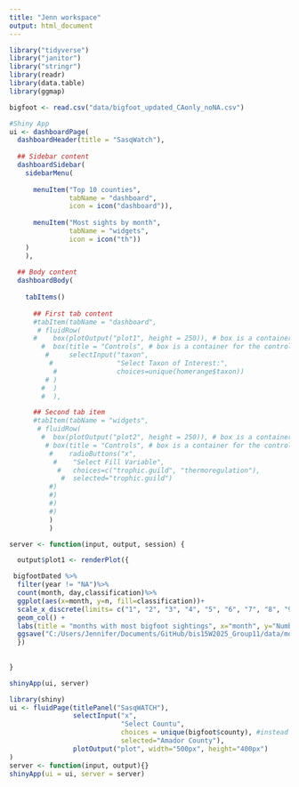 ```yaml
---
title: "Jenn workspace"
output: html_document
---
```

```r
library("tidyverse")
library("janitor")
library("stringr")
library(readr)
library(data.table)
library(ggmap)


```

```r
bigfoot <- read.csv("data/bigfoot_updated_CAonly_noNA.csv")

#Shiny App
ui <- dashboardPage(
  dashboardHeader(title = "SasqWatch"),
  
  ## Sidebar content
  dashboardSidebar(
    sidebarMenu(
      
      menuItem("Top 10 counties", 
               tabName = "dashboard", 
               icon = icon("dashboard")),
      
      menuItem("Most sights by month", 
               tabName = "widgets", 
               icon = icon("th"))
    )
    ),
  
  ## Body content
  dashboardBody(
    
    tabItems()
  
      ## First tab content    
      #tabItem(tabName = "dashboard",
       # fluidRow(
      #    box(plotOutput("plot1", height = 250)), # box is a container for the plot
        #  box(title = "Controls", # box is a container for the controls
         #     selectInput("taxon", 
          #                "Select Taxon of Interest:", 
           #               choices=unique(homerange$taxon))
         # )
        #  )
        #  ),

      ## Second tab item 
      #tabItem(tabName = "widgets",
       # fluidRow(
        #  box(plotOutput("plot2", height = 250)), # box is a container for the plot
         # box(title = "Controls", # box is a container for the controls
          #    radioButtons("x", 
           #    "Select Fill Variable", 
            #   choices=c("trophic.guild", "thermoregulation"),
             #  selected="trophic.guild")
          #)
          #)
          #)
          #)
          )
          )

server <- function(input, output, session) {

  output$plot1 <- renderPlot({

 bigfootDated %>%
  filter(year != "NA")%>%
  count(month, day,classification)%>%
  ggplot(aes(x=month, y=n, fill=classification))+
  scale_x_discrete(limits= c("1", "2", "3", "4", "5", "6", "7", "8", "9", "10", "11", "12"))+
  geom_col() +
  labs(title = "months with most bigfoot sightings", x="month", y="Number of sightings")+
  ggsave("C:/Users/Jennifer/Documents/GitHub/bis15W2025_Group11/data/months.png", width=6, height=4 )
  })
  
    
}

shinyApp(ui, server)

```


```r

library(shiny) 
ui <- fluidPage(titlePanel("SasqWATCH"),
                selectInput("x", 
                            "Select Countu", 
                            choices = unique(bigfoot$county), #instead of typing all options, we can use unique()
                            selected="Amador County"),
                plotOutput("plot", width="500px", height="400px")
)
server <- function(input, output){} 
shinyApp(ui = ui, server = server)


```

